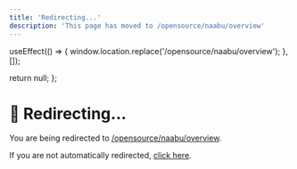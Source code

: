 ```yaml
---
title: 'Redirecting...'
description: 'This page has moved to /opensource/naabu/overview'
---
```



  useEffect(() => {
    window.location.replace('/opensource/naabu/overview');
  }, []);
  
  return null;
};

<RedirectComponent />

# 🔄 Redirecting...

You are being redirected to [/opensource/naabu/overview](/opensource/naabu/overview).

If you are not automatically redirected, [click here](/opensource/naabu/overview).

<script dangerouslySetInnerHTML={{
  __html: `
    setTimeout(function() {
      if (typeof window !== 'undefined') {
        window.location.href = '/opensource/naabu/overview';
      }
    }, 100);
  `
}} />